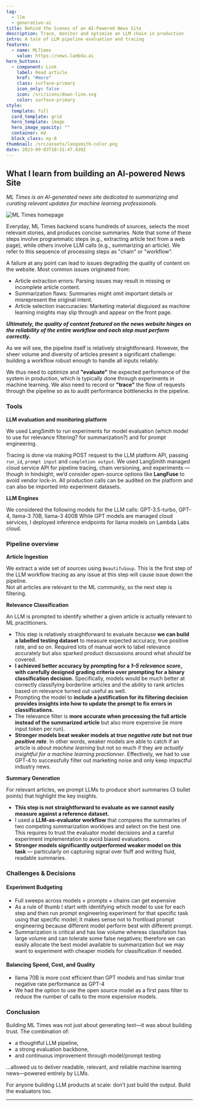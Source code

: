 ```yaml
---
tag:
  - llm
  - generative-ai
title: Behind the Scenes of an AI-Powered News Site
description: Trace, monitor and optimize an LLM chain in production
intro: A tale of LLM pipeline evaluation and tracing
features:
  - name: MLTimes
    value: https://news.lambda.ai
hero_buttons:
  - component: Link
    label: Read article
    href: "#more"
    class: surface-primary
    icon_only: false
    icon: /src/icons/down-line.svg
    color: surface-primary
style:
  template: full
  card_template: grid
  hero_template: image
  hero_image_opacity: ""
  container: md
  block_class: my-0
thumbnail: /src/assets/langsmith-color.png
date: 2023-09-03T10:31:47.439Z
---
```


## What I learn from building an AI-powered News Site

*ML Times is an AI-generated news site dedicated to summarizing and curating relevant updates for machine learning professionals.*

![ML Times homepage](/src/assets/ml-times.png)


Everyday, ML Times backend scans hundreds of sources, selects the most relevant stories, and produces concise summaries. Note that some of these steps involve programmatic steps (e.g., extracting article text from a web page), while others involve LLM calls (e.g., summarizing an article).
We refer to this sequence of processing steps as "chain" or "workflow". 

A failure at any point can lead to issues degrading the quality of content on the website. Most common issues originated from:
  * Article extraction errors: Parsing issues may result in missing or incomplete article content.
  * Summarization flaws: Summaries might omit important details or misrepresent the original intent.
  * Article selection inaccuracies: Marketing material disguised as machine learning insights may slip through and appear on the front page.

***Ultimately, the quality of content featured on the news website hinges on the reliability of the entire workflow and each step must perform correctly.***

As we will see, the pipeline itself is relatively straightforward. However, the sheer volume and diversity of articles present a significant challenge: building a workflow robust enough to handle all inputs reliably.

We thus need to optimize and **"evaluate"** the expected performance of the system in production, which is typically done through experiments in machine learning.
We also need to record or **"trace"** the flow of requests through the pipeline so as to audit performance bottlenecks in the pipeline.  


### Tools

**LLM evaluation and monitoring platform**

We used LangSmith to run experiments for model evaluation (which model to use for relevance filtering? for summarization?) and for prompt engineering.

Tracing is done via making POST request to the LLM platform API, passing `run_id`, `prompt input` and `completion output`.
We used LangSmith managed cloud service API for pipeline tracing, chain versioning, and experiments — though in hindsight, we’d consider open-source options like **LangFuse** to avoid vendor lock-in.
All production calls can be audited on the platform and can also be imported into experiment datasets.


**LLM Engines**

We considered the following models for the LLM calls: GPT-3.5-turbo, GPT-4, llama-3 70B, llama-3 400B
While GPT models are managed cloud services, I deployed inference endpoints for llama models on Lambda Labs cloud.


### Pipeline overview

**Article Ingestion**  

We extract a wide set of sources using `BeautifuSoup`. 
This is the first step of the LLM workflow tracing as any issue at this step will cause issue down the pipeline.  
Not all articles are relevant to the ML community, so the next step is filtering.

**Relevance Classification**

An LLM is prompted to identify whether a given article is actually relevant to ML practitioners.

* This step is relatively straightforward to evaluate because **we can build a labelled testing dataset** to measure expected accuracy, true positive rate, and so on. Required lots of manual work to label relevance accurately but also sparked product discussions around what *should* be covered.
* **I achieved better accuracy by prompting for a *1–5 relevance score*, with carefully designed grading criteria over prompting for a binary classification decision.** Specifically, models would be much better at correctly classifying borderline articles and the ability to rank articles based on relevance turned out useful as well. 
* Prompting the model to **include a justification for its filtering decision provides insights into how to update the prompt to fix errors in classifications.**
* The relevance filter is **more accurate when processing the full article instead of the summarized article** but also more expensive (ie more input token per run).
* **Stronger models beat weaker models at *true negative rate* but not *true positive rate***. In other words, weaker models are able to catch if an article is *about machine learning* but not so much if they are *actually insightful for a machine learning practionner*. Effectively, we had to use GPT-4 to successfully filter out marketing noise and only keep impactful industry news.


**Summary Generation**

For relevant articles, we prompt LLMs to produce short summaries (3 bullet points) that highlight the key insights.

* **This step is not straightforward to evaluate as we cannot easily measure against a reference dataset.**
* I used a **LLM-as-evaluator workflow** that compares the summaries of two competing summarization worklows and select on the best one. This requires to trust the evaluator model decisions and a careful experiment implementation to avoid biased evaluations. 
* **Stronger models significantly outperformed weaker model on this task** — particularly on capturing signal over fluff and writing fluid, readable summaries.


### Challenges & Decisions


#### Experiment Budgeting
- Full sweeps across models × prompts × chains can get expensive
- As a rule of thumb I start with identifying which model to use for each step and then run prompt engineering experiment for that specific task using that specific model; it makes sense not to frontload prompt engineering because different model perform best with different prompt.
- Summarization is critical and has low volume whereas classifation has large volume and can tolerate some false negatives; therefore we can easily allocate the best model available to summarization but we may want to experiment with cheaper models for classification if needed.


#### Balancing Speed, Cost, and Quality
- llama 70B is more cost efficient than GPT models and has similar true negative rate performance as GPT-4
- We had the option to use the open source model as a first pass filter to reduce the number of calls to the more expensive models.


### Conclusion

Building ML Times was not just about generating text—it was about building trust. The combination of:
- a thoughtful LLM pipeline,
- a strong evaluation backbone,
- and continuous improvement through model/prompt testing

...allowed us to deliver readable, relevant, and reliable machine learning news—powered entirely by LLMs.

For anyone building LLM products at scale: don’t just build the output. Build the evaluators too.

---